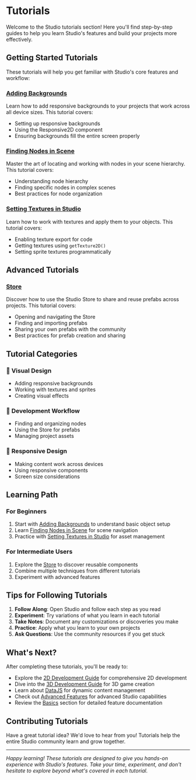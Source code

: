# Tutorials

Welcome to the Studio tutorials section! Here you'll find step-by-step guides to help you learn Studio's features and build your projects more effectively.

## Getting Started Tutorials

These tutorials will help you get familiar with Studio's core features and workflow:

### [Adding Backgrounds](adding-background.mdx)
Learn how to add responsive backgrounds to your projects that work across all device sizes. This tutorial covers:
- Setting up responsive backgrounds
- Using the Responsive2D component
- Ensuring backgrounds fill the entire screen properly

### [Finding Nodes in Scene](finding-nodes-in-scene.mdx)
Master the art of locating and working with nodes in your scene hierarchy. This tutorial covers:
- Understanding node hierarchy
- Finding specific nodes in complex scenes
- Best practices for node organization

### [Setting Textures in Studio](tutorial_set-texture.mdx)
Learn how to work with textures and apply them to your objects. This tutorial covers:
- Enabling texture export for code
- Getting textures using `getTexture2D()`
- Setting sprite textures programmatically

## Advanced Tutorials

### [Store](store.mdx)
Discover how to use the Studio Store to share and reuse prefabs across projects. This tutorial covers:
- Opening and navigating the Store
- Finding and importing prefabs
- Sharing your own prefabs with the community
- Best practices for prefab creation and sharing

## Tutorial Categories

### 🎨 **Visual Design**
- Adding responsive backgrounds
- Working with textures and sprites
- Creating visual effects

### 🔧 **Development Workflow**
- Finding and organizing nodes
- Using the Store for prefabs
- Managing project assets

### 📱 **Responsive Design**
- Making content work across devices
- Using responsive components
- Screen size considerations

## Learning Path

### For Beginners
1. Start with [Adding Backgrounds](adding-background.mdx) to understand basic object setup
2. Learn [Finding Nodes in Scene](finding-nodes-in-scene.mdx) for scene navigation
3. Practice with [Setting Textures in Studio](tutorial_set-texture.mdx) for asset management

### For Intermediate Users
1. Explore the [Store](store.mdx) to discover reusable components
2. Combine multiple techniques from different tutorials
3. Experiment with advanced features

## Tips for Following Tutorials

1. **Follow Along**: Open Studio and follow each step as you read
2. **Experiment**: Try variations of what you learn in each tutorial
3. **Take Notes**: Document any customizations or discoveries you make
4. **Practice**: Apply what you learn to your own projects
5. **Ask Questions**: Use the community resources if you get stuck

## What's Next?

After completing these tutorials, you'll be ready to:

- Explore the [2D Development Guide](../2d/) for comprehensive 2D development
- Dive into the [3D Development Guide](../3d/) for 3D game creation
- Learn about [DataJS](../datajs/) for dynamic content management
- Check out [Advanced Features](../advanced/) for advanced Studio capabilities
- Review the [Basics](../basics/) section for detailed feature documentation

## Contributing Tutorials

Have a great tutorial idea? We'd love to hear from you! Tutorials help the entire Studio community learn and grow together.

---

*Happy learning! These tutorials are designed to give you hands-on experience with Studio's features. Take your time, experiment, and don't hesitate to explore beyond what's covered in each tutorial.*

